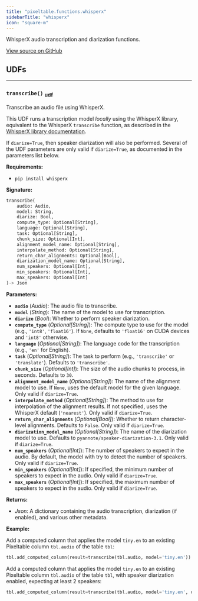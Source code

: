 ```yaml
---
title: "pixeltable.functions.whisperx"
sidebarTitle: "whisperx"
icon: "square-m"
---
```


WhisperX audio transcription and diarization functions.


<a href="https://github.com/pixeltable/pixeltable/blob/latest/pixeltable/functions/whisperx.py#L0" target="_blank">View source on GitHub</a>

## UDFs


---

### `transcribe()` <sub>udf</sub>

Transcribe an audio file using WhisperX.


This UDF runs a transcription model *locally* using the WhisperX library, equivalent to the WhisperX `transcribe` function, as described in the [WhisperX library documentation](https://github.com/m-bain/whisperX).

If `diarize=True`, then speaker diarization will also be performed. Several of the UDF parameters are only valid if `diarize=True`, as documented in the parameters list below.

**Requirements:**

- `pip install whisperx`


**Signature:**

```python
transcribe(
    audio: Audio,
    model: String,
    diarize: Bool,
    compute_type: Optional[String],
    language: Optional[String],
    task: Optional[String],
    chunk_size: Optional[Int],
    alignment_model_name: Optional[String],
    interpolate_method: Optional[String],
    return_char_alignments: Optional[Bool],
    diarization_model_name: Optional[String],
    num_speakers: Optional[Int],
    min_speakers: Optional[Int],
    max_speakers: Optional[Int]
)-> Json
```

**Parameters:**

- **`audio`** (*Audio*): The audio file to transcribe.
- **`model`** (*String*): The name of the model to use for transcription.
- **`diarize`** (*Bool*): Whether to perform speaker diarization.
- **`compute_type`** (*Optional[String]*): The compute type to use for the model (e.g., `'int8'`, `'float16'`). If `None`, defaults to `'float16'` on CUDA devices and `'int8'` otherwise.
- **`language`** (*Optional[String]*): The language code for the transcription (e.g., `'en'` for English).
- **`task`** (*Optional[String]*): The task to perform (e.g., `'transcribe'` or `'translate'`). Defaults to `'transcribe'`.
- **`chunk_size`** (*Optional[Int]*): The size of the audio chunks to process, in seconds. Defaults to `30`.
- **`alignment_model_name`** (*Optional[String]*): The name of the alignment model to use. If `None`, uses the default model for the given language. Only valid if `diarize=True`.
- **`interpolate_method`** (*Optional[String]*): The method to use for interpolation of the alignment results. If not specified, uses the WhisperX default (`'nearest'`). Only valid if `diarize=True`.
- **`return_char_alignments`** (*Optional[Bool]*): Whether to return character-level alignments. Defaults to `False`. Only valid if `diarize=True`.
- **`diarization_model_name`** (*Optional[String]*): The name of the diarization model to use. Defaults to `pyannote/speaker-diarization-3.1`. Only valid if `diarize=True`.
- **`num_speakers`** (*Optional[Int]*): The number of speakers to expect in the audio. By default, the model with try to detect the number of speakers. Only valid if `diarize=True`.
- **`min_speakers`** (*Optional[Int]*): If specified, the minimum number of speakers to expect in the audio. Only valid if `diarize=True`.
- **`max_speakers`** (*Optional[Int]*): If specified, the maximum number of speakers to expect in the audio. Only valid if `diarize=True`.

**Returns:**

- *Json*: A dictionary containing the audio transcription, diarization (if enabled), and various other metadata.



**Example:**

Add a computed column that applies the model `tiny.en` to an existing Pixeltable column `tbl.audio` of the table `tbl`:
```python
tbl.add_computed_column(result=transcribe(tbl.audio, model='tiny.en'))
```

Add a computed column that applies the model `tiny.en` to an existing Pixeltable column `tbl.audio` of the table `tbl`, with speaker diarization enabled, expecting at least 2 speakers:
```python
tbl.add_computed_column(result=transcribe(tbl.audio, model='tiny.en', diarize=True, min_speakers=2))
```


